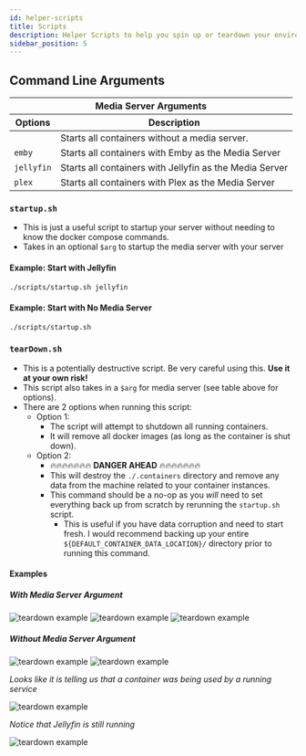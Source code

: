 ```yaml
---
id: helper-scripts
title: Scripts
description: Helper Scripts to help you spin up or teardown your environment
sidebar_position: 5
---
```


## Command Line Arguments

<table>
  <thead>
    <th colspan="2">Media Server Arguments</th>
  </thead>
  <thead>
    <th>Options</th>
    <th>Description</th>
  </thead>
  <tr>
    <td></td>
    <td>Starts all containers without a media server.</td>
  </tr>
  <tr>
    <td>
      <code>emby</code>
    </td>
    <td>Starts all containers with Emby as the Media Server</td>
  </tr>
  <tr>
    <td>
      <code>jellyfin</code>
    </td>
    <td>Starts all containers with Jellyfin as the Media Server</td>
  </tr>
  <tr>
    <td>
      <code>plex</code>
    </td>
    <td>Starts all containers with Plex as the Media Server</td>
  </tr>
</table>

### `startup.sh`

- This is just a useful script to startup your server without needing to know the docker compose commands.
- Takes in an optional `$arg` to startup the media server with your server

#### Example: Start with Jellyfin

```sh
./scripts/startup.sh jellyfin
```

#### Example: Start with No Media Server

```sh
./scripts/startup.sh
```

### `tearDown.sh`

- This is a potentially destructive script. Be very careful using this. **Use it at your own risk!**
- This script also takes in a `$arg` for media server (see table above for options).
- There are 2 options when running this script:
  - Option 1:
    - The script will attempt to shutdown all running containers.
    - It will remove all docker images (as long as the container is shut down).
  - Option 2:
    - 🔥🔥🔥🔥🔥🔥🔥 **DANGER AHEAD** 🔥🔥🔥🔥🔥🔥🔥
    - This will destroy the `./.containers` directory and remove any data from the machine related to your container instances.
    - This command should be a no-op as you _will_ need to set everything back up from scratch by rerunning the `startup.sh` script.
      - This is useful if you have data corruption and need to start fresh. I would recommend backing up your entire `${DEFAULT_CONTAINER_DATA_LOCATION}/` directory prior to running this command.

#### Examples

##### With Media Server Argument

<img
  src="/Home-Media-Docker/img/tearDown-script-jellyfin.png"
  alt="teardown example"
/>
<img
  src="/Home-Media-Docker/img/tearDown-script-jellyfin-option1.png"
  alt="teardown example"
/>
<img
  src="/Home-Media-Docker/img/tearDown-script-jellyfin-option2.png"
  alt="teardown example"
/>

##### Without Media Server Argument

<img
  src="/Home-Media-Docker/img/tearDown-script-no-media-server-arg.png"
  alt="teardown example"
/>
<img
  src="/Home-Media-Docker/img/tearDown-script-jellyfin-option1.png"
  alt="teardown example"
/>

_Looks like it is telling us that a container was being used by a running service_

<img
  src="/Home-Media-Docker/img/tearDown-dockerDesktop-jellyfin-still-running.png"
  alt="teardown example"
/>

_Notice that Jellyfin is still running_

<img
  src="/Home-Media-Docker/img/tearDown-script-jellyfin-option2.png"
  alt="teardown example"
/>
